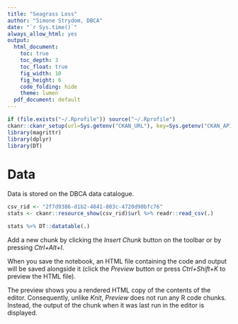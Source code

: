```yaml
---
title: "Seagrass Loss"
author: "Simone Strydom, DBCA"
date: "`r Sys.time()`"
always_allow_html: yes
output:
  html_document:
    toc: true
    toc_depth: 3
    toc_float: true
    fig_width: 10
    fig_height: 6
    code_folding: hide
    theme: lumen
  pdf_document: default
---
```


```r
if (file.exists("~/.Rprofile")) source("~/.Rprofile")
ckanr::ckanr_setup(url=Sys.getenv("CKAN_URL"), key=Sys.getenv("CKAN_API_KEY"))
library(magrittr)
library(dplyr)
library(DT)
```

# Data
Data is stored on the DBCA data catalogue.

```r
csv_rid <- "2f7d9386-d1b2-4841-803c-4720d90bfc76"
stats <- ckanr::resource_show(csv_rid)$url %>% readr::read_csv(.)

stats %>% DT::datatable(.)
```

Add a new chunk by clicking the *Insert Chunk* button on the toolbar or by pressing *Ctrl+Alt+I*.

When you save the notebook, an HTML file containing the code and output will be saved alongside it (click the *Preview* button or press *Ctrl+Shift+K* to preview the HTML file).

The preview shows you a rendered HTML copy of the contents of the editor. Consequently, unlike *Knit*, *Preview* does not run any R code chunks. Instead, the output of the chunk when it was last run in the editor is displayed.
